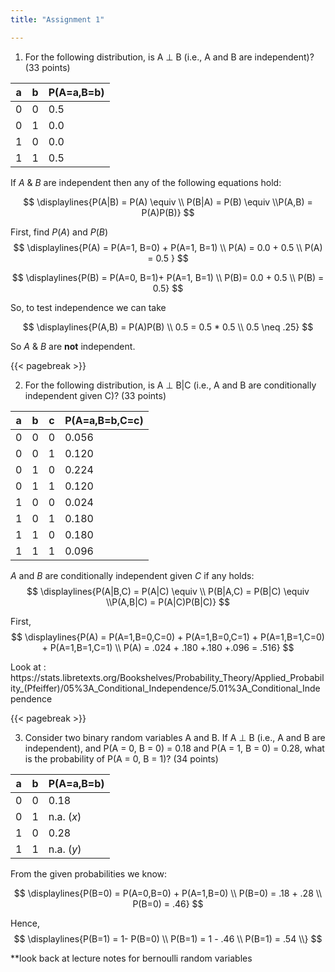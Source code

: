 ```yaml
---
title: "Assignment 1"

---
```


1. For the following distribution, is A ⊥ B (i.e., A and B are independent)? (33 points)

|a |b |P(A=a,B=b)|
|--|--|---|
|0 |0 |0.5|
|0 |1 |0.0|
|1 |0| 0.0|
|1 |1 |0.5|


If $A$ & $B$ are independent then any of the following equations hold: 

$$
\displaylines{P(A|B) = P(A) \equiv \\ P(B|A) = P(B) \equiv \\P(A,B) = P(A)P(B)}
$$

First, find $P(A)$ and $P(B)$
$$
\displaylines{P(A) = P(A=1, B=0) + P(A=1, B=1) \\
     P(A) = 0.0 + 0.5 \\
     P(A) = 0.5 }
$$

$$
\displaylines{P(B) = P(A=0, B=1)+ P(A=1, B=1) \\
     P(B)= 0.0 + 0.5 \\
     P(B) = 0.5}
$$

So, to test independence we can take 

$$
\displaylines{P(A,B) = P(A)P(B) \\
   0.5 = 0.5 * 0.5 \\
   0.5 \neq .25}
$$

So $A$ & $B$ are **not** independent. 

{{< pagebreak >}}

2. For the following distribution, is A ⊥ B|C (i.e., A and B are conditionally independent given C)? (33
points)

|a |b |c |P(A=a,B=b,C=c)|
|--|--|--|--------------|
|0 |0 |0 |0.056|
|0 |0 |1 |0.120|
|0 |1 |0 |0.224|
|0 |1 |1 |0.120|
|1 |0 |0 |0.024|
|1 |0 |1 |0.180|
|1 |1 |0 |0.180|
|1 |1 |1 |0.096|


$A$ and $B$ are conditionally independent given $C$ if any holds:
$$
\displaylines{P(A|B,C) = P(A|C) \equiv \\ P(B|A,C) = P(B|C) \equiv \\P(A,B|C) = P(A|C)P(B|C)}
$$

First, 
$$
\displaylines{P(A) = P(A=1,B=0,C=0) + P(A=1,B=0,C=1) + P(A=1,B=1,C=0) + P(A=1,B=1,C=1) \\
P(A) = .024 + .180 +.180 +.096 = .516}
$$

Look at : https://stats.libretexts.org/Bookshelves/Probability_Theory/Applied_Probability_(Pfeiffer)/05%3A_Conditional_Independence/5.01%3A_Conditional_Independence

{{< pagebreak >}}

3. Consider two binary random variables A and B. If A ⊥ B (i.e., A and B are independent), and
P(A = 0, B = 0) = 0.18 and P(A = 1, B = 0) = 0.28, what is the probability of P(A = 0, B = 1)?
(34 points)

|a |b |P(A=a,B=b)|
|--|--|----------|
|0 |0 |0.18|
|0 |1 |n.a. ($x$)|
|1 |0 |0.28|
|1 |1 |n.a. ($y$)|

From the given probabilities we know:

$$
\displaylines{P(B=0) = P(A=0,B=0) + P(A=1,B=0) \\
P(B=0) = .18 + .28 \\
P(B=0) = .46}
$$

Hence, 
$$
\displaylines{P(B=1) = 1- P(B=0) \\
P(B=1) = 1 - .46 \\
P(B=1) = .54 \\}
$$

**look back at lecture notes for bernoulli random variables